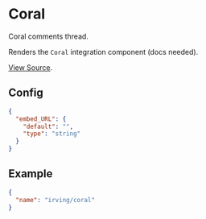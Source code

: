 <Meta title="WordPress Components/Coral" />

# Coral
Coral comments thread.

Renders the `Coral` integration component (docs needed).

[View Source](https://github.com/alleyinteractive/wp-irving/tree/master/inc/components/components/coral).

## Config
```json
{
  "embed_URL": {
    "default": "",
    "type": "string"
  }
}
```

## Example
```json
{
  "name": "irving/coral"
}
```
